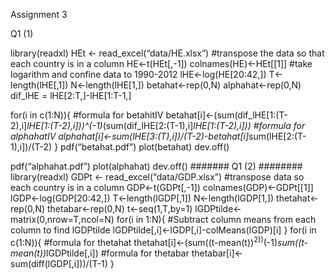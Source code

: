 ################ Assignment 3###############
####### Q1 (1) ########
library(readxl)
HEt <- read_excel("data/HE.xlsx")
#transpose the data so that each country is in a column
HE<-t(HEt[,-1])
colnames(HE)<-HEt[[1]]
#take logarithm and confine data to 1990-2012
lHE<-log(HE[20:42,])
T<-length(lHE[,1])
N<-length(lHE[1,])
betahat<-rep(0,N)
alphahat<-rep(0,N)
dif_lHE = lHE[2:T,]-lHE[1:T-1,]

for(i in c(1:N)){
  #formula for betahitIV
  betahat[i]<-(sum(dif_lHE[1:(T-2),i]*lHE[1:(T-2),i]))^(-1)*(sum(dif_lHE[2:(T-1),i]*lHE[1:(T-2),i]))
  #formula for alphahatIV
  alphahat[i]<-sum(lHE[3:(T),i])/(T-2)-betahat[i]*sum(lHE[2:(T-1),i])/(T-2)
}
pdf("betahat.pdf")
plot(betahat)
dev.off()

pdf("alphahat.pdf")
plot(alphahat)
dev.off()
####### Q1 (2) ########
library(readxl)
GDPt <- read_excel("data/GDP.xlsx")
#transpose data so each country is in a column
GDP<-t(GDPt[,-1])
colnames(GDP)<-GDPt[[1]]
lGDP<-log(GDP[20:42,])
T<-length(lGDP[,1])
N<-length(lGDP[1,])
thetahat<-rep(0,N)
thetabar<-rep(0,N)
t<-seq(1,T,by=1)
lGDPtilde<-matrix(0,nrow=T,ncol=N)
for(i in 1:N){
  #Subtract column means from each column to find lGDPtilde
  lGDPtilde[,i]<-lGDP[,i]-colMeans(lGDP)[i]
}
for(i in c(1:N)){
  #formula for thetahat
  thetahat[i]<-(sum((t-mean(t))^2))^(-1)*sum((t-mean(t))*lGDPtilde[,i])
  #formula for thetabar
  thetabar[i]<-sum(diff(lGDP[,i]))/(T-1)
}